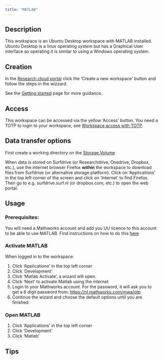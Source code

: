 ```yaml
--- 
title: "MATLAB"
---
```


## Description

This workspace is an Ubuntu Desktop workspace with MATLAB installed. Ubuntu Desktop is a linux operating system but has a Graphical User interface so operating it is similar to using a Windows operating system. 

## Creation
In the [Research cloud portal](https://surfresearchcloud.nl) click the 'Create a new workspace' button and follow the steps in the wizzard.

See the [Getting started](../first-steps.qmd#create-a-workspace) page for more guidance.

## Access
This workspace can be accessed via the yellow 'Access' button. You need a TOTP to login to your workspace, see [Workspace access with TOTP](https://servicedesk.surf.nl/wiki/display/WIKI/Log+in+to+your+workspace#Logintoyourworkspace-WorkspaceAccesswithTOTP).

## Data transfer options
First create a working directory on the [Storage Volume](../first-steps.qmd#where-can-i-find-the-storage-volume)

When data is stored on Surfdrive (or Researchdrive, Onedrive, Dropbox, etc.), use the internet browser Firefox **within** the workspace to download files from Surfdrive (or alternative storage platform). Click on 'Applications' in the top left corner of the screen and click on 'Internet' to find Firefox.
Then go to e.g. surfdrive.surf.nl (or dropbox.com, etc.) to open the web portal.

## Usage
### Prerequisites:
You will need a Mathworks account and add you UU licence to this account to be able to use MATLAB. Find instructions on how to do this [here](https://intranet.uu.nl/en/knowledgebase/matlab)

### Activate MATLAB
When logged in to the workspace:

1. Click 'Applications' in the top left corner 
2. Click 'Development'
3. Click 'Matlab Activate', a wizard will open.
4. Click 'Next' to activate Matlab using the internet
5. Login to your Mathworks account. For the password, it will ask you to get a 6 digit password from: [https://nl.mathworks.com/mwa/otp](https://nl.mathworks.com/mwa/otp)
6. Continue the wizard and choose the default options until you are finished.

### Open MATLAB

1. Click 'Applications' in the top left corner
2. Click 'Development'
3. Click 'Matlab'

## Tips
